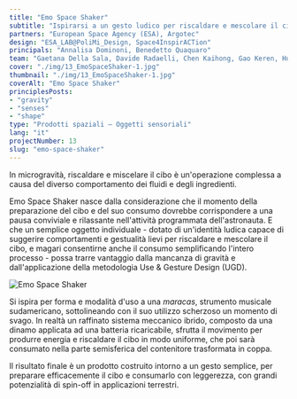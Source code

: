 ```yaml
---
title: "Emo Space Shaker"
subtitle: "Ispirarsi a un gesto ludico per riscaldare e mescolare il cibo traendo vantaggio dalla microgravità."
partners: "European Space Agency (ESA), Argotec"
design: "ESA_LAB@PoliMi_Design, Space4InspirACTion"
principals: "Annalisa Dominoni, Benedetto Quaquaro"
team: "Gaetana Della Sala, Davide Radaelli, Chen Kaihong, Gao Keren, Hua Yanwen, Shan Pengcheng, Zheng Anqi"
cover: "./img/13_EmoSpaceShaker-1.jpg"
thumbnail: "./img/13_EmoSpaceShaker-1.jpg"
coverAlt: "Emo Space Shaker"
principlesPosts:
- "gravity"
- "senses"
- "shape"
type: "Prodotti spaziali — Oggetti sensoriali"
lang: "it"
projectNumber: 13
slug: "emo-space-shaker"
---
```



In microgravità, riscaldare e miscelare il cibo è un'operazione complessa a causa del diverso comportamento dei fluidi e degli ingredienti.

Emo Space Shaker nasce dalla considerazione che il momento della preparazione del cibo e del suo consumo dovrebbe corrispondere a una pausa conviviale e rilassante nell'attività programmata dell'astronauta. E che un semplice oggetto individuale - dotato di un'identità ludica capace di suggerire comportamenti e gestualità lievi per riscaldare e mescolare il cibo, e magari consentirne anche il consumo semplificando l'intero processo - possa trarre vantaggio dalla mancanza di gravità e dall'applicazione della metodologia Use & Gesture Design (UGD).

<Image src={Image1} alt="Emo Space Shaker" class="py-6 w-full"/>

Si ispira per forma e modalità d'uso a una <em>maracas</em>, strumento musicale sudamericano, sottolineando con il suo utilizzo scherzoso un momento di svago. In realtà un raffinato sistema meccanico ibrido, composto da una dinamo applicata ad una batteria ricaricabile, sfrutta il movimento per produrre energia e riscaldare il cibo in modo uniforme, che poi sarà consumato nella parte semisferica del contenitore trasformata in coppa.

Il risultato finale è un prodotto costruito intorno a un gesto semplice, per preparare efficacemente il cibo e consumarlo con leggerezza, con grandi potenzialità di spin-off in applicazioni terrestri.